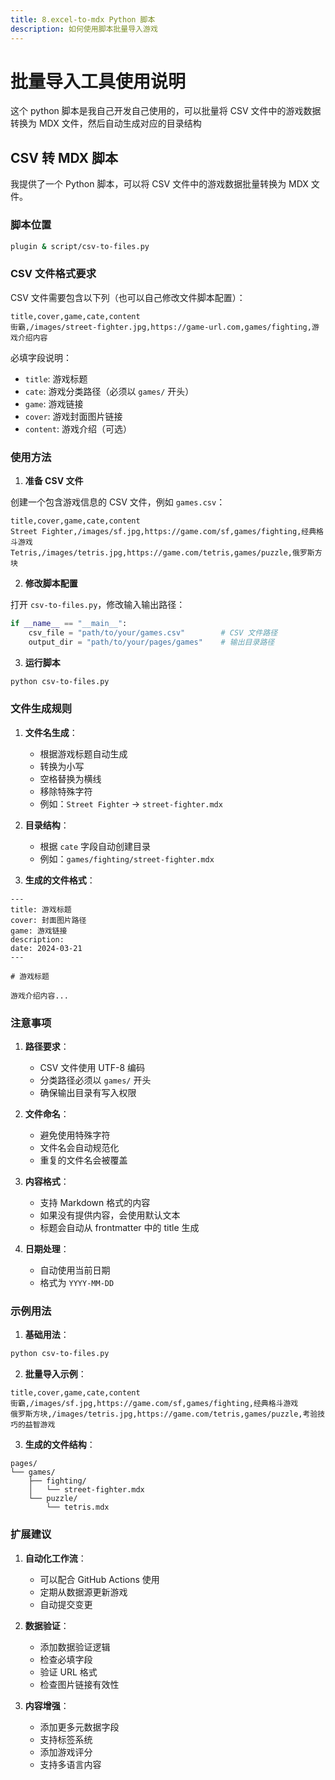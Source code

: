 ```yaml
---
title: 8.excel-to-mdx Python 脚本
description: 如何使用脚本批量导入游戏
---
```


# 批量导入工具使用说明

这个 python 脚本是我自己开发自己使用的，可以批量将 CSV 文件中的游戏数据转换为 MDX 文件，然后自动生成对应的目录结构

## CSV 转 MDX 脚本

我提供了一个 Python 脚本，可以将 CSV 文件中的游戏数据批量转换为 MDX 文件。

### 脚本位置

```bash
plugin & script/csv-to-files.py
```

### CSV 文件格式要求

CSV 文件需要包含以下列（也可以自己修改文件脚本配置）：

```csv
title,cover,game,cate,content
街霸,/images/street-fighter.jpg,https://game-url.com,games/fighting,游戏介绍内容
```

必填字段说明：
- `title`: 游戏标题
- `cate`: 游戏分类路径（必须以 `games/` 开头）
- `game`: 游戏链接
- `cover`: 游戏封面图片链接
- `content`: 游戏介绍（可选）

### 使用方法

1. **准备 CSV 文件**

创建一个包含游戏信息的 CSV 文件，例如 `games.csv`：
```csv
title,cover,game,cate,content
Street Fighter,/images/sf.jpg,https://game.com/sf,games/fighting,经典格斗游戏
Tetris,/images/tetris.jpg,https://game.com/tetris,games/puzzle,俄罗斯方块
```

2. **修改脚本配置**

打开 `csv-to-files.py`，修改输入输出路径：
```python
if __name__ == "__main__":
    csv_file = "path/to/your/games.csv"        # CSV 文件路径
    output_dir = "path/to/your/pages/games"    # 输出目录路径
```

3. **运行脚本**

```bash
python csv-to-files.py
```

### 文件生成规则

1. **文件名生成**：
   - 根据游戏标题自动生成
   - 转换为小写
   - 空格替换为横线
   - 移除特殊字符
   - 例如：`Street Fighter` → `street-fighter.mdx`

2. **目录结构**：
   - 根据 `cate` 字段自动创建目录
   - 例如：`games/fighting/street-fighter.mdx`

3. **生成的文件格式**：
```mdx
---
title: 游戏标题
cover: 封面图片路径
game: 游戏链接
description: 
date: 2024-03-21
---

# 游戏标题

游戏介绍内容...
```

### 注意事项

1. **路径要求**：
   - CSV 文件使用 UTF-8 编码
   - 分类路径必须以 `games/` 开头
   - 确保输出目录有写入权限

2. **文件命名**：
   - 避免使用特殊字符
   - 文件名会自动规范化
   - 重复的文件名会被覆盖

3. **内容格式**：
   - 支持 Markdown 格式的内容
   - 如果没有提供内容，会使用默认文本
   - 标题会自动从 frontmatter 中的 title 生成

4. **日期处理**：
   - 自动使用当前日期
   - 格式为 `YYYY-MM-DD`

### 示例用法

1. **基础用法**：
```bash
python csv-to-files.py
```

2. **批量导入示例**：
```csv
title,cover,game,cate,content
街霸,/images/sf.jpg,https://game.com/sf,games/fighting,经典格斗游戏
俄罗斯方块,/images/tetris.jpg,https://game.com/tetris,games/puzzle,考验技巧的益智游戏
```

3. **生成的文件结构**：
```
pages/
└── games/
    ├── fighting/
    │   └── street-fighter.mdx
    └── puzzle/
        └── tetris.mdx
```

### 扩展建议

1. **自动化工作流**：
   - 可以配合 GitHub Actions 使用
   - 定期从数据源更新游戏
   - 自动提交变更

2. **数据验证**：
   - 添加数据验证逻辑
   - 检查必填字段
   - 验证 URL 格式
   - 检查图片链接有效性

3. **内容增强**：
   - 添加更多元数据字段
   - 支持标签系统
   - 添加游戏评分
   - 支持多语言内容
